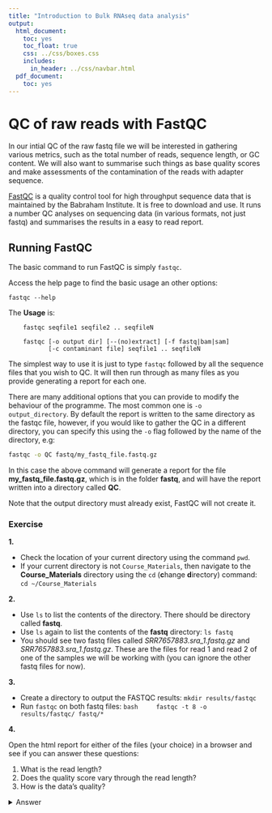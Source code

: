 ```yaml
---
title: "Introduction to Bulk RNAseq data analysis"
output:
  html_document:
    toc: yes
    toc_float: true
    css: ../css/boxes.css
    includes:
      in_header: ../css/navbar.html
  pdf_document:
    toc: yes
---
```


# QC of raw reads with FastQC

In our intial QC of the raw fastq file we will be interested in gathering
various metrics, such as the total number of reads, sequence length, or GC
content.  We will also want to summarise such things as base quality scores and
make assessments of the contamination of the reads with adapter sequence. 

[FastQC](https://www.bioinformatics.babraham.ac.uk/projects/fastqc/) is a
quality control tool for high throughput sequence data that is maintained
by the Babraham Institute. It is free to download and use. It runs a number
QC analyses on sequencing data (in various formats, not just fastq) and 
summarises the results in a easy to read report.

## Running FastQC

The basic command to run FastQC is simply `fastqc`. 

Access the help page to find the basic usage an other options:

`fastqc --help`

The **Usage** is:

```
	fastqc seqfile1 seqfile2 .. seqfileN

    fastqc [-o output dir] [--(no)extract] [-f fastq|bam|sam]
           [-c contaminant file] seqfile1 .. seqfileN
```

The simplest way to use it is just to type `fastqc` followed by all the sequence 
files that you wish to QC. It will then run through as many files as you provide 
generating a report for each one.

There are many additional options that you can provide to modify the behaviour
of the programme. The most common one is `-o output_directory`. By default the
report is written to the same directory as the fastqc file, however, if you
would like to gather the QC in a different directory, you can specify this
using the `-o` flag followed by the name of the directory, e.g:

```bash
fastqc -o QC fastq/my_fastq_file.fastq.gz
```

In this case the above command will generate a report for the file
**my_fastq_file.fastq.gz**, which is in the folder **fastq**, and will have the
report written into a directory called **QC**.

Note that the output directory must already exist, FastQC will not create it.

### Exercise

:::exercise

**1.** 

* Check the location of your current directory using the command `pwd`.
* If your current directory is not `Course_Materials`, then navigate to the **Course_Materials** directory using the `cd` (**c**hange **d**irectory) command: `cd ~/Course_Materials`

**2.** 

- Use `ls` to list the contents of the directory. There should be directory called **fastq**. 
- Use `ls` again to list the contents of the **fastq** directory: `ls fastq`
- You should see two fastq files called *SRR7657883.sra_1.fastq.gz* and *SRR7657883.sra_1.fastq.gz*. These are the files for read 1 and read 2 of one of the samples we will be working with (you can ignore the other fastq files for now).

**3.** 

- Create a directory to output the FASTQC results: `mkdir results/fastqc`
- Run `fastqc` on both fastq files: 
    ```bash
    fastqc -t 8 -o results/fastqc/ fastq/*
    ```

**4.** 

Open the html report for either of the files (your choice) in a browser and see if you can answer these questions:

1. What is the read length?
2. Does the quality score vary through the read length?
3. How is the data's quality?

<details><summary>Answer</summary>

**1.**

In our case, running `pwd` gave: 

```
/home/ubuntu
```

This suggests we are in our home directory (our username was "ubuntu"). 
So, we need to navigate to our "Course_Materials" directory with: 

```bash
cd ~/Course_Materials
```

**2.**

Once we're in that directory, we ran `ls`, which showed: 

```
AnnotationHubCache  bam   fastq    picard      salmon          small_bams
RObjects            data  metrics  references  salmon_outputs  stats
```

These directories contain several files we will use throghout the course. 
We can the see "fastq" directory mentioned, and we can list its contents: 

```bash
ls fastq
```

```
SRR7657883.sra_1.fastq.gz
SRR7657883.sra_2.fastq.gz
```

These are the two FASTQ files (compressed with the gzip program, thus the `.gz` extension at the end).

**3.**

Running the FASTQC command given, we obtain information about the analysis progress printed on the terminal: 

```
TODO
```

Once the analysis completes, we can see the files generated in the output folder: 

```bash
ls results/fastqc
```

```
TODO
```

**4.**

We can open one of the HTML reports on our browser and answer the questions: 

1. What is the read length?
   * 150 bp 
2. Does the quality score vary through the read length?
   * Yes, the first few bases and the last few bases are typically of lower quality. This is particularly apparent if we look at the QC report for read 2.
3. How is the data's quality?
   * Overall, the quality seems good. 
</details>

:::
